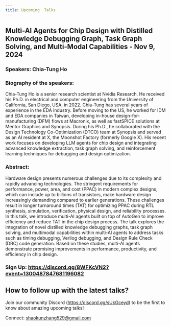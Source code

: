 ```yaml
---
title: Upcoming  Talks
---
```


## Multi-AI Agents for Chip Design with Distilled Knowledge Debugging Graph, Task Graph Solving, and Multi-Modal Capabilities - Nov 9, 2024

### Speakers: Chia-Tung Ho

### Biography of the speakers:

Chia-Tung Ho is a senior research scientist at Nvidia Research. He received his Ph.D. in electrical and computer engineering from the University of California, San Diego, USA, in 2022. Chia-Tung has several years of experience in the EDA industry. Before moving to the US, he worked for IDM and EDA companies in Taiwan, developing in-house design-for-manufacturing (DFM) flows at Macronix, as well as fastSPICE solutions at Mentor Graphics and Synopsis. During his Ph.D., he collaborated with the Design Technology Co-Optimization (DTCO) team at Synopsis and served as an AI resident at X, the Moonshot Factory (formerly Google X). His recent work focuses on developing LLM agents for chip design and integrating advanced knowledge extraction, task graph solving, and reinforcement learning techniques for debugging and design optimization.

### Abstract:

Hardware design presents numerous challenges due to its complexity and rapidly advancing technologies. The stringent requirements for performance, power, area, and cost (PPAC) in modern complex designs, which can include up to billions of transistors, make hardware design increasingly demanding compared to earlier generations. These challenges result in longer turnaround times (TAT) for optimizing PPAC during RTL synthesis, simulation, verification, physical design, and reliability processes.
In this talk, we introduce multi-AI agents built on top of AutoGen to improve efficiency and reduce TAT in the chip design process. The talk explores the integration of novel distilled knowledge debugging graphs, task graph solving, and multimodal capabilities within multi-AI agents to address tasks such as timing debugging, Verilog debugging, and Design Rule Check (DRC) code generation. Based on these studies, multi-AI agents demonstrate promising improvements in performance, productivity, and efficiency in chip design.

### Sign Up:  https://discord.gg/8WFKcVN2?event=1300487847681196082

## How to follow up with the latest talks?

Join our community Discord (https://discord.gg/sUkGceyd) to be the first to know about amazing upcoming talks!

Connect: shaokunzhang529@gmail.com

